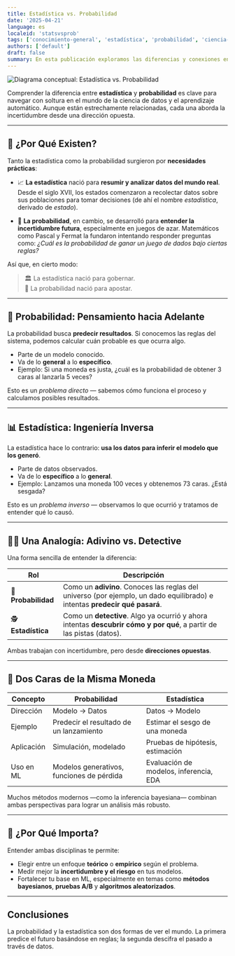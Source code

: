 ```yaml
---
title: Estadística vs. Probabilidad
date: '2025-04-21'
language: es
localeid: 'statsvsprob'
tags: ['conocimiento-general', 'estadística', 'probabilidad', 'ciencia-de-datos']
authors: ['default']
draft: false
summary: En esta publicación exploramos las diferencias y conexiones entre estadística y probabilidad, dos pilares fundamentales de la ciencia de datos y el aprendizaje automático.
---
```


<div className="flex justify-center">
  <div className="w-full max-w-screen-md overflow-hidden">
    <img
      src="/static/images/2025-04-21-statistics-vs-probability/probability-vs-statistics-1024x576.jpg"
      alt="Diagrama conceptual: Estadística vs. Probabilidad"
      className="mx-auto"
    />
  </div>
</div>

Comprender la diferencia entre **estadística** y **probabilidad** es clave para navegar con soltura en el mundo de la ciencia de datos y el aprendizaje automático. Aunque están estrechamente relacionadas, cada una aborda la incertidumbre desde una dirección opuesta.

---

## 🧬 ¿Por Qué Existen?

Tanto la estadística como la probabilidad surgieron por **necesidades prácticas**:

- 📈 **La estadística** nació para **resumir y analizar datos del mundo real**. Desde el siglo XVII, los estados comenzaron a recolectar datos sobre sus poblaciones para tomar decisiones (de ahí el nombre *estadística*, derivado de *estado*).

- 🎲 **La probabilidad**, en cambio, se desarrolló para **entender la incertidumbre futura**, especialmente en juegos de azar. Matemáticos como Pascal y Fermat la fundaron intentando responder preguntas como: *¿Cuál es la probabilidad de ganar un juego de dados bajo ciertas reglas?*

Así que, en cierto modo:
> 🏛 La estadística nació para gobernar.  
> 🎰 La probabilidad nació para apostar.

---

## 🧠 Probabilidad: Pensamiento hacia Adelante

La probabilidad busca **predecir resultados**. Si conocemos las reglas del sistema, podemos calcular cuán probable es que ocurra algo.

- Parte de un modelo conocido.  
- Va de lo **general** a lo **específico**.  
- Ejemplo: Si una moneda es justa, ¿cuál es la probabilidad de obtener 3 caras al lanzarla 5 veces?

Esto es un *problema directo* — sabemos cómo funciona el proceso y calculamos posibles resultados.

---

## 📊 Estadística: Ingeniería Inversa

La estadística hace lo contrario: **usa los datos para inferir el modelo que los generó**.

- Parte de datos observados.  
- Va de lo **específico** a lo **general**.  
- Ejemplo: Lanzamos una moneda 100 veces y obtenemos 73 caras. ¿Está sesgada?

Esto es un *problema inverso* — observamos lo que ocurrió y tratamos de entender qué lo causó.

---

## 🕵️‍♂️ Una Analogía: Adivino vs. Detective

Una forma sencilla de entender la diferencia:

| Rol              | Descripción                                                                 |
|------------------|------------------------------------------------------------------------------|
| 🔮 **Probabilidad** | Como un **adivino**. Conoces las reglas del universo (por ejemplo, un dado equilibrado) e intentas **predecir qué pasará**. |
| 🕵️ **Estadística**   | Como un **detective**. Algo ya ocurrió y ahora intentas **descubrir cómo y por qué**, a partir de las pistas (datos). |

Ambas trabajan con incertidumbre, pero desde **direcciones opuestas**.

---

## 🔁 Dos Caras de la Misma Moneda

| Concepto     | Probabilidad                          | Estadística                             |
|--------------|----------------------------------------|------------------------------------------|
| Dirección    | Modelo → Datos                         | Datos → Modelo                           |
| Ejemplo      | Predecir el resultado de un lanzamiento | Estimar el sesgo de una moneda           |
| Aplicación   | Simulación, modelado                   | Pruebas de hipótesis, estimación         |
| Uso en ML    | Modelos generativos, funciones de pérdida | Evaluación de modelos, inferencia, EDA |

Muchos métodos modernos —como la inferencia bayesiana— combinan ambas perspectivas para lograr un análisis más robusto.

---

## 🧭 ¿Por Qué Importa?

Entender ambas disciplinas te permite:

- Elegir entre un enfoque **teórico** o **empírico** según el problema.  
- Medir mejor la **incertidumbre y el riesgo** en tus modelos.  
- Fortalecer tu base en ML, especialmente en temas como **métodos bayesianos**, **pruebas A/B** y **algoritmos aleatorizados**.

---

## Conclusiones

La probabilidad y la estadística son dos formas de ver el mundo. La primera predice el futuro basándose en reglas; la segunda descifra el pasado a través de datos.